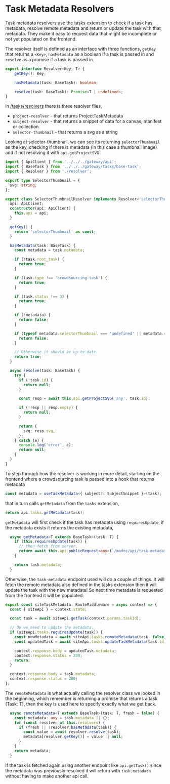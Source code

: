 # Task Metadata Resolvers

Task metadata resolvers use the tasks extension to check if a task has metadata, resolve remote metadata and return or update the task with that metadata.
They make it easy to request data that might be incomplete or not yet populated on the frontend.

The resolver itself is defined as an interface with three functions, `getKey` that returns a `<Key>`,
`hasMetadata` as a boolean if a task is passed in and `resolve` as a promise if a task is passed in.
```ts
export interface Resolver<Key, T> {
    getKey(): Key;

    hasMetadata(task: BaseTask): boolean;

    resolve(task: BaseTask): Promise<T | undefined>;
}
```

in [/tasks/resolvers](https://github.com/digirati-co-uk/madoc-platform/tree/main/services/madoc-ts/src/extensions/tasks/resolvers) there is three resolver files,

- `project-resolver` - that returns ProjectTaskMetadata
- `subject-resolver` - that returns a snippet of data for a canvas, manifest or collection
- `selector-thumbnail` - that returns a svg as a string

Looking at selector-thumbnail, we can see its returning `selectorThumbnail` as the key, checking if there is metadata (in this case a thumbnail image) and if not resolving it with `api.getProjectSVG `

```ts
import { ApiClient } from '../../../gateway/api';
import { BaseTask } from '../../../gateway/tasks/base-task';
import { Resolver } from './resolver';

export type SelectorThumbnail = {
  svg: string;
};

export class SelectorThumbnailResolver implements Resolver<'selectorThumbnail', SelectorThumbnail | null> {
  api: ApiClient;
  constructor(api: ApiClient) {
    this.api = api;
  }

  getKey() {
    return 'selectorThumbnail' as const;
  }

  hasMetadata(task: BaseTask) {
    const metadata = task.metadata;

    if (!task.root_task) {
      return true;
    }

    if (task.type !== 'crowdsourcing-task') {
      return true;
    }

    if (task.status !== 3) {
      return true;
    }

    if (!metadata) {
      return false;
    }

    if (typeof metadata.selectorThumbnail === 'undefined' || metadata.selectorThumbnail === null) {
      return false;
    }

    // Otherwise it should be up-to-date.
    return true;
  }

  async resolve(task: BaseTask) {
    try {
      if (!task.id) {
        return null;
      }

      const resp = await this.api.getProjectSVG('any', task.id);

      if (!resp || resp.empty) {
        return null;
      }

      return {
        svg: resp.svg,
      };
    } catch (e) {
      console.log('error', e);
      return null;
    }
  }
}
```

To step through how the resolver is working in more detail, starting on the frontend where a crowdsourcing task is passed into a hook that returns metadata

```ts
const metadata = useTaskMetadata<{ subject?: SubjectSnippet }>(task);
```
that in turn calls `getMetadata` from the `tasks` extension,

```ts
return api.tasks.getMetadata(task);
```

`getMetadata` will first check if the task has metadata using `requiresUpdate`, if the metadata exists it returns the existing metadata,
```ts
  async getMetadata<T extends BaseTask>(task: T) {
    if (this.requiresUpdate(task)) {
      // then fetch from server.
      return await this.api.publicRequest<any>(`/madoc/api/task-metadata/${task.id}`);
    }

    return task.metadata;
  }
```

Otherwise, the `task-metadata` endpoint used will do a couple of things. It will fetch the remote metadata also defined in the tasks extension
then it will update the task with the new metadata! So next time metadata is requested from the frontend it will be populated.
```ts
export const siteTaskMetadata: RouteMiddleware = async context => {
  const { siteApi } = context.state;

  const task = await siteApi.getTask(context.params.taskId);

  // Do we need to update the metadata.
  if (siteApi.tasks.requiresUpdate(task)) {
    const newMetadata = await siteApi.tasks.remoteMetadata(task, false);
    const updatedTask = await siteApi.tasks.updateTaskMetadata(task.id, newMetadata);

    context.response.body = updatedTask.metadata;
    context.response.status = 200;
    return;
  }

  context.response.body = task.metadata;
  context.response.status = 200;
};
```

The `remoteMetadata` is what actually calling the resolver class we looked in the beginning, which remember is returning a promise that returns a task (Task: T),
then the key is used here to specify exactly what we get back.
```ts
  async remoteMetadata<T extends BaseTask>(task: T, fresh = false) {
    const metadata: any = task.metadata || {};
    for (const resolver of this.resolvers) {
      if (fresh || !resolver.hasMetadata(task)) {
        const value = await resolver.resolve(task);
        metadata[resolver.getKey()] = value || null;
      }
    }
    return metadata;
  }
```

If the task is fetched again using another endpoint like `api.getTask()` since the metadata was previously resolved it will return with `task.metadata` without having to make another api call.